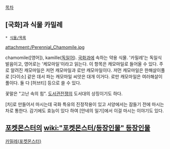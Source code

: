 [[목차]]

== [국화]과 식물 카밀레 ==
 * [[식물/목록]]

attachment:/Perennial_Chamomile.jpg

chamomile([영어]), kamille([[독일어]]). [[국화]]과에 속하는 약용 식물. '카밀레'는 독일식 발음이고, 영어로는 '케모마일'이라고 읽는다. 이 항목은 캐모마일로 들어올 수 있다. 주로 알려진 캐모마일은 저먼 캐모마일과 로만 캐모마일이다. 저먼 캐모마일은 한해살이풀로 [다이소] 같은 데서 파는 캐모마일 씨앗은 대개 이거다. 로만 캐모마일은 여러해살이풀이다. 둘 다 [허브티] 등으로 쓸 수 있다.

꽃말은 "고난 속의 힘". [[도서관전쟁]]의 도서대의 상징이기도 하다.

[차]로 만들어서 마시는데 국화 특유의 진정작용이 있고 서양에서는 잠들기 전에 마시는 차로 통한다. 감기에도 효능이 있다 하여 [안네의 일기]에서 이걸 마시는 이야기도 있다.
== [[포켓몬스터]]의 [[wiki:"포켓몬스터/등장인물" 등장인물]] ==
[[카밀레(포켓몬스터)]]
